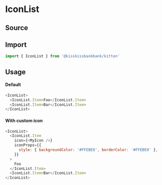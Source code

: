 

<Meta title="Feedback/IconList" component={IconList} />

# IconList

## Source

<FileUrl filepath={__filename} />

## Import

```js
import { IconList } from '@kisskissbankbank/kitten'
```

## Usage

<Canvas>
  <Story name="IconList" story={stories.Default} />
</Canvas>

#### Default

```js
<IconList>
  <IconList.Item>Foo</IconList.Item>
  <IconList.Item>Bar</IconList.Item>
</IconList>
```

#### With custom icon

```js
<IconList>
  <IconList.Item
    icon={<MyIcon />}
    iconProps={{
      style: { backgroundColor: '#FFEBE0', borderColor: '#FFEBE0' },
    }}
  >
    Foo
  </IconList.Item>
  <IconList.Item>Bar</IconList.Item>
</IconList>
```
